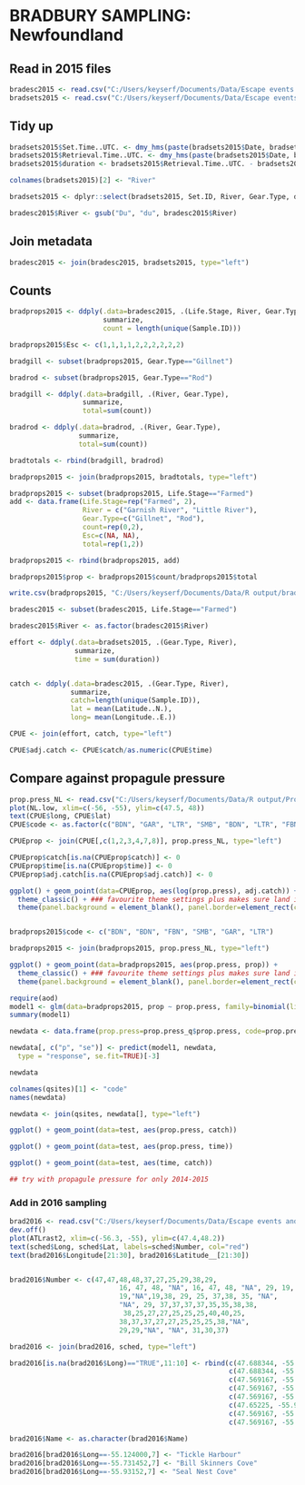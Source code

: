 
# BRADBURY SAMPLING: Newfoundland

## Read in 2015 files
```r
bradesc2015 <- read.csv("C:/Users/keyserf/Documents/Data/Escape events and reports/Gillnetting2015 - Master Copy.csv")
bradsets2015 <- read.csv("C:/Users/keyserf/Documents/Data/Escape events and reports/Gillnetting2015 - Set Details.csv")
```

## Tidy up
```r
bradsets2015$Set.Time..UTC. <- dmy_hms(paste(bradsets2015$Date, bradsets2015$Set.Time..UTC.))
bradsets2015$Retrieval.Time..UTC. <- dmy_hms(paste(bradsets2015$Date, bradsets2015$Retrieval.Time..UTC.))
bradsets2015$duration <- bradsets2015$Retrieval.Time..UTC. - bradsets2015$Set.Time..UTC.

colnames(bradsets2015)[2] <- "River"

bradsets2015 <- dplyr::select(bradsets2015, Set.ID, River, Gear.Type, duration)

bradesc2015$River <- gsub("Du", "du", bradesc2015$River)
```

## Join metadata
```r
bradesc2015 <- join(bradesc2015, bradsets2015, type="left")
```

## Counts
```r
bradprops2015 <- ddply(.data=bradesc2015, .(Life.Stage, River, Gear.Type),
                       summarize,
                       count = length(unique(Sample.ID)))

bradprops2015$Esc <- c(1,1,1,1,2,2,2,2,2,2)

bradgill <- subset(bradprops2015, Gear.Type=="Gillnet")

bradrod <- subset(bradprops2015, Gear.Type=="Rod")

bradgill <- ddply(.data=bradgill, .(River, Gear.Type), 
                  summarize,
                  total=sum(count))

bradrod <- ddply(.data=bradrod, .(River, Gear.Type),
                 summarize,
                 total=sum(count))

bradtotals <- rbind(bradgill, bradrod)

bradprops2015 <- join(bradprops2015, bradtotals, type="left")

bradprops2015 <- subset(bradprops2015, Life.Stage=="Farmed")
add <- data.frame(Life.Stage=rep("Farmed", 2), 
                  River = c("Garnish River", "Little River"), 
                  Gear.Type=c("Gillnet", "Rod"), 
                  count=rep(0,2),
                  Esc=c(NA, NA),
                  total=rep(1,2))

bradprops2015 <- rbind(bradprops2015, add)

bradprops2015$prop <- bradprops2015$count/bradprops2015$total

write.csv(bradprops2015, "C:/Users/keyserf/Documents/Data/R output/bradprops2015.csv")

bradesc2015 <- subset(bradesc2015, Life.Stage=="Farmed")

bradesc2015$River <- as.factor(bradesc2015$River)

effort <- ddply(.data=bradsets2015, .(Gear.Type, River),
                summarize,
                time = sum(duration))


catch <- ddply(.data=bradesc2015, .(Gear.Type, River),
               summarize,
               catch=length(unique(Sample.ID)),
               lat = mean(Latitude..N.),
               long= mean(Longitude..E.))

CPUE <- join(effort, catch, type="left")

CPUE$adj.catch <- CPUE$catch/as.numeric(CPUE$time)

```

## Compare against propagule pressure
```r
prop.press_NL <- read.csv("C:/Users/keyserf/Documents/Data/R output/Propagule Pressure_NL_20142015_2016-12-15.csv")
plot(NL.low, xlim=c(-56, -55), ylim=c(47.5, 48))
text(CPUE$long, CPUE$lat)
CPUE$code <- as.factor(c("BDN", "GAR", "LTR", "SMB", "BDN", "LTR", "FBN"))

CPUEprop <- join(CPUE[,c(1,2,3,4,7,8)], prop.press_NL, type="left")

CPUEprop$catch[is.na(CPUEprop$catch)] <- 0
CPUEprop$time[is.na(CPUEprop$time)] <- 0
CPUEprop$adj.catch[is.na(CPUEprop$adj.catch)] <- 0

ggplot() + geom_point(data=CPUEprop, aes(log(prop.press), adj.catch)) +
  theme_classic() + ### favourite theme settings plus makes sure land is white
  theme(panel.background = element_blank(), panel.border=element_rect(colour="black", fill=NA))


bradprops2015$code <- c("BDN", "BDN", "FBN", "SMB", "GAR", "LTR")

bradprops2015 <- join(bradprops2015, prop.press_NL, type="left")

ggplot() + geom_point(data=bradprops2015, aes(prop.press, prop)) +
  theme_classic() + ### favourite theme settings plus makes sure land is white
  theme(panel.background = element_blank(), panel.border=element_rect(colour="black", fill=NA)) 

require(aod)
model1 <- glm(data=bradprops2015, prop ~ prop.press, family=binomial(link="probit"))
summary(model1)

newdata <- data.frame(prop.press=prop.press_q$prop.press, code=prop.press_NL$code)

newdata[, c("p", "se")] <- predict(model1, newdata,
  type = "response", se.fit=TRUE)[-3]

newdata

colnames(qsites)[1] <- "code"
names(newdata)

newdata <- join(qsites, newdata[], type="left")

ggplot() + geom_point(data=test, aes(prop.press, catch))

ggplot() + geom_point(data=test, aes(prop.press, time))

ggplot() + geom_point(data=test, aes(time, catch))

## try with propagule pressure for only 2014-2015


```

### Add in 2016 sampling
```r
brad2016 <- read.csv("C:/Users/keyserf/Documents/Data/Escape events and Reports/Bradbury sampling 2016.csv")
dev.off()
plot(ATLrast2, xlim=c(-56.3, -55), ylim=c(47.4,48.2))
text(sched$Long, sched$Lat, labels=sched$Number, col="red")
text(brad2016$Longitude[21:30], brad2016$Latitude__[21:30])


brad2016$Number <- c(47,47,48,48,37,27,25,29,38,29,
                           16, 47, 48, "NA", 16, 47, 48, "NA", 29, 19,
                           19,"NA",19,38, 29, 25, 37,38, 35, "NA", 
                           "NA", 29, 37,37,37,37,35,35,38,38,
                            38,25,27,27,25,25,25,40,40,25,
                           38,37,37,27,27,25,25,25,38,"NA",
                           29,29,"NA", "NA", 31,30,37)

brad2016 <- join(brad2016, sched, type="left")

brad2016[is.na(brad2016$Long)=="TRUE",11:10] <- rbind(c(47.688344, -55.124000),
                                                      c(47.688344, -55.124000),
                                                      c(47.569167, -55.731452),
                                                      c(47.569167, -55.731452),
                                                      c(47.569167, -55.731452),
                                                      c(47.65225, -55.93152),
                                                      c(47.569167, -55.731452),
                                                      c(47.569167, -55.731452))

brad2016$Name <- as.character(brad2016$Name)

brad2016[brad2016$Long==-55.124000,7] <- "Tickle Harbour"
brad2016[brad2016$Long==-55.731452,7] <- "Bill Skinners Cove"
brad2016[brad2016$Long==-55.93152,7] <- "Seal Nest Cove"



```

